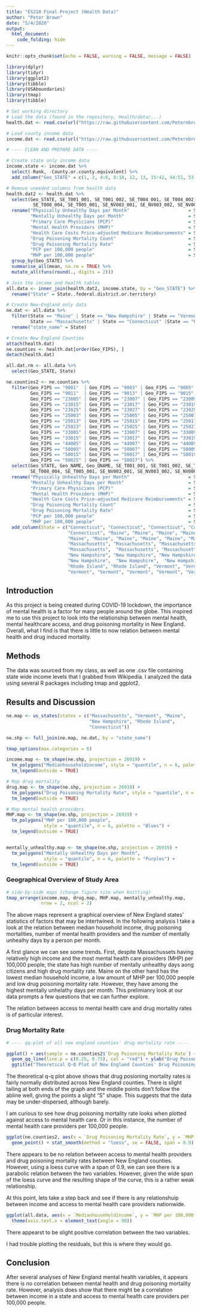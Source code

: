 ```yaml
---
title: "ES218 Final Project (Health Data)"
author: "Peter Brown"
date: "5/4/2020"
output: 
  html_document:
    code_folding: hide
---
```


```r
knitr::opts_chunk$set(echo = FALSE, warning = FALSE, message = FALSE)
```

``` r
library(dplyr)
library(tidyr)
library(ggplot2)
library(tibble)
library(USAboundaries)
library(tmap)
library(tibble)

# Set working directory
# Load the data (found in the repository, Health/data/...)
health.dat <- read.csv(url("https://raw.githubusercontent.com/Peternbrown/es218_project/master/Health/data/R11371317_SL050.csv"))

# Load county income data
income.dat <- read.csv(url("https://raw.githubusercontent.com/Peternbrown/es218_project/master/Health/data/County_GDP_percapita.csv"))

# ---- CLEAN AND PREPARE DATA ----

# Create state only income data
income.state <- income.dat %>% 
  select(-Rank, -County.or.county.equivalent) %>% 
  add_column("Geo_STATE" = c(1, 2, 4:6, 8:10, 12, 13, 15:42, 44:51, 53:56))

# Remove uneeded columns from health data
health.dat2 <- health.dat %>% 
  select(Geo_STATE, SE_T001_001, SE_T001_002, SE_T004_001, SE_T004_002,
          SE_T008_004, SE_T005_001, SE_NV003_001, SE_NV003_002, SE_NV006_004) %>% 
  rename("Physically Unhealthy Days per Month"                      = SE_T001_001,
         "Mentally Unhealthy Days per Month"                        = SE_T001_002,
         "Primary Care Physicians (PCP)"                            = SE_T004_001,
         "Mental Health Providers (MHP)"                            = SE_T004_002,
         "Health Care Costs Price-adjusted Medicare Reimbursements" = SE_T005_001,
         "Drug Poisoning Mortality Count"                           = SE_T008_004,
         "Drug Poisoning Mortality Rate"                            = SE_NV006_004,
         "PCP per 100,000 people"                                   = SE_NV003_001,
         "MHP per 100,000 people"                                   = SE_NV003_002) %>% 
  group_by(Geo_STATE) %>% 
  summarise_all(mean, na.rm = TRUE) %>% 
  mutate_all(funs(round(., digits = 2)))

# Join the income and health tables
all.data <- inner_join(health.dat2, income.state, by = "Geo_STATE") %>% 
  rename("State" = State..federal.district.or.territory)

# Create New-England only data
ne.dat <- all.data %>% 
  filter(State == "Maine" | State == "New Hampshire" | State == "Vermont" |
         State == "Massachusetts" | State == "Connecticut" |State == "Rhode Island") %>% 
  rename("state_name" = State)

# Create New England Counties
attach(health.dat)
ne.counties <- health.dat[order(Geo_FIPS), ]
detach(health.dat)

all.dat.rm <- all.data %>% 
  select(Geo_STATE, State)

ne.counties2 <- ne.counties %>%
  filter(Geo_FIPS == "9001"  | Geo_FIPS == "9003" | Geo_FIPS == "9005" | Geo_FIPS == "9007" | Geo_FIPS == "9009" |
         Geo_FIPS == "9011"  | Geo_FIPS == "9013" | Geo_FIPS == "9015" | Geo_FIPS == "23001" | Geo_FIPS == "23003" |
         Geo_FIPS == "23005" | Geo_FIPS == "23007" | Geo_FIPS == "23009" | Geo_FIPS == "23011" | Geo_FIPS == "23013" | 
         Geo_FIPS == "23015" | Geo_FIPS == "23017" | Geo_FIPS == "23019" | Geo_FIPS == "23021" | Geo_FIPS == "23023" | 
         Geo_FIPS == "23025" | Geo_FIPS == "23027" | Geo_FIPS == "23029" | Geo_FIPS == "23031" | Geo_FIPS == "25001" | 
         Geo_FIPS == "25003" | Geo_FIPS == "25005" | Geo_FIPS == "25007" | Geo_FIPS == "25009" | Geo_FIPS == "25011" |
         Geo_FIPS == "25013" | Geo_FIPS == "25015" | Geo_FIPS == "25017" | Geo_FIPS == "25019" | Geo_FIPS == "25021" |
         Geo_FIPS == "25023" | Geo_FIPS == "25025" | Geo_FIPS == "25027" | Geo_FIPS == "33001" | Geo_FIPS == "33003" | 
         Geo_FIPS == "33005" | Geo_FIPS == "33007" | Geo_FIPS == "33009" | Geo_FIPS == "33011" | Geo_FIPS == "33013" |
         Geo_FIPS == "33015" | Geo_FIPS == "33017" | Geo_FIPS == "33019" | Geo_FIPS == "44001" | Geo_FIPS == "44003" | 
         Geo_FIPS == "44005" | Geo_FIPS == "44007" | Geo_FIPS == "44009" | Geo_FIPS == "50001" | Geo_FIPS == "50003" | 
         Geo_FIPS == "50005" | Geo_FIPS == "50007" | Geo_FIPS == "50009" | Geo_FIPS == "50011" | Geo_FIPS == "50013" | 
         Geo_FIPS == "50015" | Geo_FIPS == "50017" | Geo_FIPS == "50019" | Geo_FIPS == "50021" | Geo_FIPS == "50023" | 
         Geo_FIPS == "50025" | Geo_FIPS == "50027") %>% 
  select(Geo_STATE, Geo_NAME, Geo_QNAME, SE_T001_001, SE_T001_002, SE_T004_001, SE_T004_002,
         SE_T008_004, SE_T005_001, SE_NV003_001, SE_NV003_002, SE_NV006_004) %>% 
  rename("Physically Unhealthy Days per Month"                      = SE_T001_001,
         "Mentally Unhealthy Days per Month"                        = SE_T001_002,
         "Primary Care Physicians (PCP)"                            = SE_T004_001,
         "Mental Health Providers (MHP)"                            = SE_T004_002,
         "Health Care Costs Price-adjusted Medicare Reimbursements" = SE_T005_001,
         "Drug Poisoning Mortality Count"                           = SE_T008_004,
         "Drug Poisoning Mortality Rate"                            = SE_NV006_004,
         "PCP per 100,000 people"                                   = SE_NV003_001,
         "MHP per 100,000 people"                                   = SE_NV003_002) %>% 
  add_column(State = c("Connecticut", "Connecticut", "Connecticut", "Connecticut", "Connecticut", "Connecticut", "Connecticut",
                       "Connecticut", "Maine", "Maine", "Maine", "Maine", "Maine", "Maine", "Maine", "Maine", "Maine", "Maine", 
                       "Maine", "Maine", "Maine", "Maine", "Maine", "Maine", "Massachusetts", "Massachusetts", "Massachusetts", 
                       "Massachusetts", "Massachusetts", "Massachusetts", "Massachusetts", "Massachusetts", "Massachusetts", 
                       "Massachusetts",  "Massachusetts", "Massachusetts", "Massachusetts", "Massachusetts", "New Hampshire", 
                       "New Hampshire", "New Hampshire", "New Hampshire", "New Hampshire", "New Hampshire", "New Hampshire", 
                       "New Hampshire",  "New Hampshire",  "New Hampshire", "Rhode Island", "Rhode Island", "Rhode Island",
                       "Rhode Island", "Rhode Island", "Vermont", "Vermont", "Vermont", "Vermont", "Vermont", "Vermont", "Vermont", 
                       "Vermont", "Vermont", "Vermont", "Vermont", "Vermont", "Vermont", "Vermont"))
```

## Introduction

As this project is being created during COVID-19 lockdown, the importance of mental health is a factor for many people around the globe. This inspired me to use this project to look into the relationship between mental health, mental healthcare access, and drug poisoning mortality in New England. Overall, what I find is that there is little to now relation between mental health and drug induced mortality. 

## Methods

The data was sourced from my class, as well as one .csv file containing state wide income levels that I grabbed from Wikipedia. I analyzed the data using several R packages including tmap and ggplot2. 

## Results and Discussion

``` r
ne.map <- us_states(states = c("Massachusetts", "Vermont", "Maine",
                               "New Hampshire", "Rhode Island",
                               "Connecticut"))

ne.shp <- full_join(ne.map, ne.dat, by = "state_name")

tmap_options(max.categories = 6)

income.map <- tm_shape(ne.shp, projection = 26919) + 
  tm_polygons("Medianhouseholdincome", style = "quantile", n = 6, palette = "Greens") +
  tm_legend(outside = TRUE)

# Map drug mortality
drug.map <- tm_shape(ne.shp, projection = 26919) + 
  tm_polygons("Drug Poisoning Mortality Rate", style = "quantile", n = 6, palette = "Reds") +
  tm_legend(outside = TRUE)

# Map mental health providers
MHP.map <- tm_shape(ne.shp, projection = 26919) + 
  tm_polygons("MHP per 100,000 people",
              style = "quantile", n = 6, palette = "Blues") +
  tm_legend(outside = TRUE)


mentally_unhealthy.map <- tm_shape(ne.shp, projection = 26919) + 
  tm_polygons("Mentally Unhealthy Days per Month",
              style = "quantile", n = 6, palette = "Purples") +
  tm_legend(outside = TRUE)
```

### Geographical Overview of Study Area

```r
# side-by-side maps (change figure size when knitting)
tmap_arrange(income.map, drug.map, MHP.map, mentally_unhealthy.map, 
             nrow = 2, ncol = 2)
```

The above maps represent a graphical overview of New England states' statistics of factors that may be intertwined. In the following analysis I take a look at the relation between median household income, drug poisoning mortalities, number of mental health providers and the number of mentally unhealhy days by a person per month.

A first glance we can see some trends. First, despite Massachussets having relatively high income and the most mental health care providers (MHP) per 100,000 people, the state has high number of mentally unhealthy days aong citizens and high drug mortality rate. Maine on the other hand has the lowest median household income, a low amount of MHP per 100,000 people and low drug poisoning mortality rate. However, they have among the highest mentally unhelathy days per month. This prelimianry look at our data prompts a few questions that we can further explore. 

The relation between access to mental health care and drug mortality rates is of particular interest. 

### Drug Mortality Rate

```r

# ---- qq-plot of all new england counties' drug mortality rate ----

ggplot() + aes(sample = ne.counties2$`Drug Poisoning Mortality Rate`) + geom_qq(distribution = qnorm) + 
  geom_qq_line(line.p = c(0.25, 0.75), col = "red") + ylab("Drug Poisoning Mortality Rate") +
  ggtitle("Theoretical Q-Q Plot of New England Counties' Drug Poisoning Mortality Rates")
```

The theoretical q-q plot above shows that drug posioning mortality rates is fairly normally distributed across New England counties. There is slight tailing at both ends of the graph and the middle points don't follow the abline well, giving the points a slight "S" shape. This suggests that the data may be under-dispersed, although barely.

I am curious to see how drug poisoning mortality rate looks when plotted against access to mental health care. Or in this instance, the number of mental health care providers per 100,000 people.

``` r
ggplot(ne.counties2, aes(x = `Drug Poisoning Mortality Rate`, y = `MHP per 100,000 people`)) +
  geom_point() + stat_smooth(method = "loess", se = FALSE, span = 0.9)
```

There appears to be no relation between access to mental health providers and drug poisoning mortality rates between New England counties. However, using a loess curve with a span of 0.9, we can see there is a parabolic relation between the two variables. However, given the wide span of the loess curve and the resulting shape of the curve, this is a rather weak relationship.

At this point, lets take a step back and see if there is any relationshuip between income and access to mental health care providers nationwide.

``` r
ggplot(all.data, aes(x = `Medianhouseholdincome`, y = `MHP per 100,000 people`)) + geom_point() + xlab("Median Household Income") +
  theme(axis.text.x = element_text(angle = 90))
```

There appearst to be slight positive correlation between the two variables.

I had trouble plotting the residuals, but this is where they would go.

## Conclusion

After several analyses of New England mental health variables, it appears there is no correlation between mental health and drug poisoning mortality rate. However, analysis does show that there might be a correlation between income in a state and access to mental health care providers per 100,000 people.

